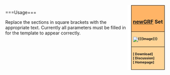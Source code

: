 <div style="float:right; padding-left:12px; background:#ffffff;">
<div style="border:1px solid #000000; background:#ffb466; padding:5px; -moz-border-radius-topleft:5px; -moz-border-radius-topright:5px; font-size: 12pt;">
<center><strong><font size="3">{{{Name}}}<br/>[[en/Manual/NewGRF|newGRF]] Set</font></strong></center>
</div>
<div style="border:1px solid black; border-top-width: 0px; background:#ffd496; padding:5px; font-size: 8pt; font-weight:bold">
[[File:{{{Image}}}]]<br/>
</div>
<div style="border:1px solid black; border-top-width: 0px; background:#ffd496; padding:5px; -moz-border-radius-bottomleft:5px; -moz-border-radius-bottomright:8px; font-size: 8pt; font-weight:bold">
[{{{Download}}} Download]<br/>
[{{{Discussion}}} Discussion]<br/>
[{{{Homepage}}} Homepage]<br/>
</div>
</div>
<includeonly>[[Category:en/NewGRF Sets|{{PAGENAME}}]]</includeonly>
<noinclude>===Usage===
{{newgrf set<br/>
|Name=[grf name]<br/>
|Image=[image.grf]<br/>
|Download=[url of download page]<br/>
|Discussion=[url of discussion page]<br/>
|Homepate=[url of homepage]<br/>
}}

Replace the sections in square brackets with the appropriate text. Currently all parameters must be filled in for the template to appear correctly.</noinclude>